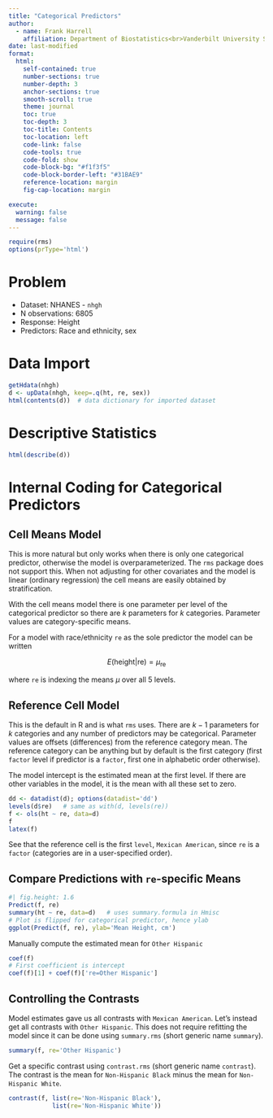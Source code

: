 ```yaml
--- 
title: "Categorical Predictors"
author:
  - name: Frank Harrell
    affiliation: Department of Biostatistics<br>Vanderbilt University School of Medicine<br>MSCI Biostatistics II
date: last-modified
format:
  html:
    self-contained: true
    number-sections: true
    number-depth: 3
    anchor-sections: true
    smooth-scroll: true
    theme: journal
    toc: true
    toc-depth: 3
    toc-title: Contents
    toc-location: left
    code-link: false
    code-tools: true
    code-fold: show
    code-block-bg: "#f1f3f5"
    code-block-border-left: "#31BAE9"
    reference-location: margin
    fig-cap-location: margin

execute:
  warning: false
  message: false
---
```


```r
require(rms)
options(prType='html')
```

# Problem

* Dataset: NHANES - `nhgh`
* N observations: 6805
* Response: Height
* Predictors: Race and ethnicity, sex

# Data Import

```r
getHdata(nhgh)
d <- upData(nhgh, keep=.q(ht, re, sex))
html(contents(d))  # data dictionary for imported dataset
```

# Descriptive Statistics

```r
html(describe(d))
```
# Internal Coding for Categorical Predictors

## Cell Means Model

This is more natural but only works when there is only one categorical predictor, otherwise the model is overparameterized.  The `rms` package does not support this.  When not adjusting for other covariates and the model is linear (ordinary regression) the cell means are easily obtained by stratification.

With the cell means model there is one parameter per level of the categorical predictor so there are $k$ parameters for $k$ categories.  Parameter values are category-specific means.

For a model with race/ethnicity `re` as the sole predictor the model can be written

$$E(\text{height} | \text{re}) = \mu_{\text{re}}$$

where `re` is indexing the means $\mu$ over all 5 levels.

## Reference Cell Model

This is the default in R and is what `rms` uses.    There are $k-1$ parameters for $k$ categories and any number of predictors may be categorical.  Parameter values are offsets (differences) from the reference category mean.  The reference category can be anything but by default is the first category (first `factor` level if predictor is a `factor`, first one in alphabetic order otherwise).

The model intercept is the estimated mean at the first level.  If there are other variables in the model, it is the mean with all these set to zero.


```r
dd <- datadist(d); options(datadist='dd')
levels(d$re)   # same as with(d, levels(re))
f <- ols(ht ~ re, data=d)
f
latex(f)
```

See that the reference cell is the first `level`, `Mexican American`, since `re` is a `factor` (categories are in a user-specified order).

## Compare Predictions with `re`-specific Means

```r
#| fig.height: 1.6
Predict(f, re)
summary(ht ~ re, data=d)   # uses summary.formula in Hmisc
# Plot is flipped for categorical predictor, hence ylab
ggplot(Predict(f, re), ylab='Mean Height, cm')
```

Manually compute the estimated mean for `Other Hispanic`

```r
coef(f)
# First coefficient is intercept
coef(f)[1] + coef(f)['re=Other Hispanic']
```

## Controlling the Contrasts

Model estimates gave us all contrasts with `Mexican American`.  Let's instead get all contrasts with `Other Hispanic`.  This does not require refitting the model since it can be done using `summary.rms` (short generic name `summary`).

```r
summary(f, re='Other Hispanic')
```

Get a specific contrast using `contrast.rms` (short generic name `contrast`).  The contrast is the mean for `Non-Hispanic Black` minus the mean for `Non-Hispanic White`.

```r
contrast(f, list(re='Non-Hispanic Black'),
            list(re='Non-Hispanic White'))
```

